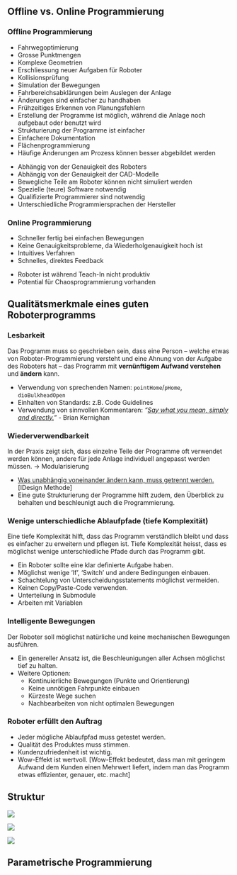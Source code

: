 ## Offline vs. Online Programmierung

### Offline Programmierung

`\textbf{\color{OliveGreen}{Vorteile}}`{=latex}

- Fahrwegoptimierung
- Grosse Punktmengen
- Komplexe Geometrien
- Erschliessung neuer Aufgaben für Roboter
- Kollisionsprüfung
- Simulation der Bewegungen
- Fahrbereichsabklärungen beim Auslegen der Anlage
- Änderungen sind einfacher zu handhaben
- Frühzeitiges Erkennen von Planungsfehlern
- Erstellung der Programme ist möglich, während die Anlage noch aufgebaut oder benutzt wird
- Strukturierung der Programme ist einfacher
- Einfachere Dokumentation
- Flächenprogrammierung
- Häufige Änderungen am Prozess können besser abgebildet werden

`\textbf{\color{BrickRed}{Nachteile}}`{=latex}

- Abhängig von der Genauigkeit des Roboters
- Abhängig von der Genauigkeit der CAD-Modelle
- Bewegliche Teile am Roboter können nicht simuliert werden
- Spezielle (teure) Software notwendig
- Qualifizierte Programmierer sind notwendig
- Unterschiedliche Programmiersprachen der Hersteller

### Online Programmierung

`\textbf{\color{OliveGreen}{Vorteile}}`{=latex}

- Schneller fertig bei einfachen Bewegungen
- Keine Genauigkeitsprobleme, da Wiederholgenauigkeit hoch ist
- Intuitives Verfahren
- Schnelles, direktes Feedback

`\textbf{\color{BrickRed}{Nachteile}}`{=latex}

- Roboter ist während Teach-In nicht produktiv
- Potential für Chaosprogrammierung vorhanden

## Qualitätsmerkmale eines guten Roboterprogramms

### Lesbarkeit

Das Programm muss so geschrieben sein, dass eine Person – welche etwas von Roboter-Programmierung versteht und eine Ahnung von der Aufgabe des Roboters hat – das Programm mit **vernünftigem Aufwand verstehen** und **ändern** kann.

- Verwendung von sprechenden Namen: `pointHome`/`pHome`, `dioBulkheadOpen`
- Einhalten von Standards: z.B. Code Guidelines
- Verwendung von sinnvollen Kommentaren: *“[Say what you mean, simply and directly.]{.underline}”* - Brian Kernighan

### Wiederverwendbarkeit

In der Praxis zeigt sich, dass einzelne Teile der Programme oft verwendet werden können, andere für jede Anlage individuell angepasst werden müssen. $\rightarrow$ Modularisierung


- [Was unabhängig voneinander ändern kann, muss getrennt werden.]{.underline} [IDesign Methode]
- Eine gute Strukturierung der Programme hilft zudem, den Überblick zu behalten und beschleunigt auch die Programmierung.

### Wenige unterschiedliche Ablaufpfade (tiefe Komplexität)

Eine tiefe Komplexität hilft, dass das Programm verständlich bleibt und dass es einfacher zu erweitern und pflegen ist. Tiefe Komplexität heisst, dass es möglichst wenige unterschiedliche Pfade durch das Programm gibt.

- Ein Roboter sollte eine klar definierte Aufgabe haben.
- Möglichst wenige ‘If’, ‘Switch’ und andere Bedingungen einbauen.
- Schachtelung von Unterscheidungsstatements möglichst vermeiden.
- Keinen Copy/Paste-Code verwenden.
- Unterteilung in Submodule
- Arbeiten mit Variablen

### Intelligente Bewegungen

Der Roboter soll möglichst natürliche und keine mechanischen Bewegungen ausführen.

- Ein genereller Ansatz ist, die Beschleunigungen aller Achsen möglichst tief zu halten.
- Weitere Optionen:
  - Kontinuierliche Bewegungen (Punkte und Orientierung)
  - Keine unnötigen Fahrpunkte einbauen
  - Kürzeste Wege suchen
  - Nachbearbeiten von nicht optimalen Bewegungen

### Roboter erfüllt den Auftrag

- Jeder mögliche Ablaufpfad muss getestet werden.
- Qualität des Produktes muss stimmen.
- Kundenzufriedenheit ist wichtig.
- Wow-Effekt ist wertvoll. [Wow-Effekt bedeutet, dass man mit geringem Aufwand dem Kunden einen Mehrwert liefert, indem man das Programm etwas effizienter, genauer, etc. macht]

## Struktur

![](images/software_schneebeli/image.png)

![](images/software_schneebeli/image-1.png)

![](images/software_schneebeli/image-2.png)

## Parametrische Programmierung


